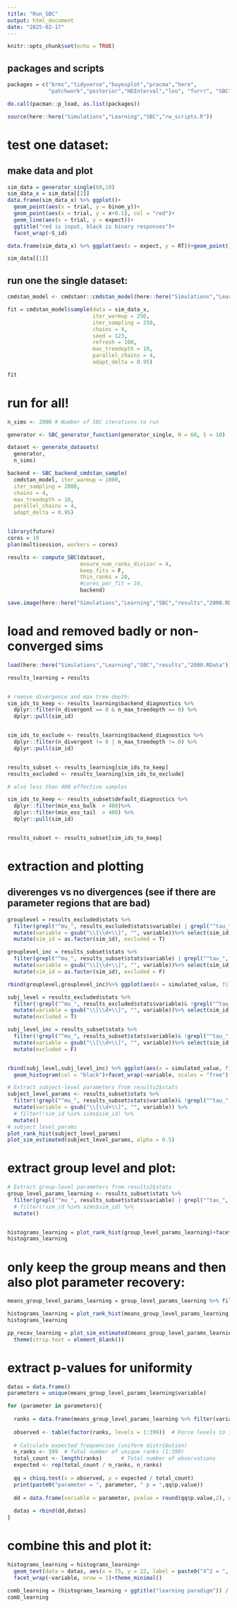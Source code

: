 ```yaml
---
title: "Run_SBC"
output: html_document
date: "2025-02-17"
---
```


```r
knitr::opts_chunk$set(echo = TRUE)
```

## packages and scripts

```r
packages = c("brms","tidyverse","bayesplot","pracma","here",
             "patchwork","posterior","HDInterval","loo", "furrr", "SBC","future")

do.call(pacman::p_load, as.list(packages))

source(here::here("Simulations","Learning","SBC","rw_scripts.R"))

```

# test one dataset:
## make data and plot

```r
sim_data = generator_single(60,10)
sim_data_x = sim_data[[2]]
data.frame(sim_data_x) %>% ggplot()+
  geom_point(aes(x = trial, y = binom_y))+
  geom_point(aes(x = trial, y = x+0.1), col = "red")+
  geom_line(aes(x = trial, y = expect))+
  ggtitle("red is input, black is binary responses")+
  facet_wrap(~S_id)

data.frame(sim_data_x) %>% ggplot(aes(x = expect, y = RT))+geom_point()+facet_wrap(~S_id,scales = "free")

sim_data[[1]]

```

## run one the single dataset:
```r
cmdstan_model <- cmdstanr::cmdstan_model(here::here("Simulations","Learning","SBC","stanmodels","SBC_rw.stan"))

fit = cmdstan_model$sample(data = sim_data_x,
                           iter_warmup = 250,
                           iter_sampling = 250,
                           chains = 4,
                           seed = 123,
                           refresh = 100,
                           max_treedepth = 10,
                           parallel_chains = 4,
                           adapt_delta = 0.95)

fit
```


# run for all!
```r
n_sims <- 2000 # Number of SBC iterations to run

generator <- SBC_generator_function(generator_single, N = 60, S = 10)

dataset <- generate_datasets(
  generator, 
  n_sims)

backend <- SBC_backend_cmdstan_sample(
  cmdstan_model, iter_warmup = 1000, 
  iter_sampling = 2000,
  chains = 4, 
  max_treedepth = 10,
  parallel_chains = 4, 
  adapt_delta = 0.95)


library(future)
cores = 10
plan(multisession, workers = cores)

results <- compute_SBC(dataset,
                       ensure_num_ranks_divisor = 4,
                       keep_fits = F,
                       thin_ranks = 20,
                       #cores_per_fit = 10,
                       backend)

save.image(here::here("Simulations","Learning","SBC","results","2000.RData"))

```

# load and removed badly or non-converged sims
```r
load(here::here("Simulations","Learning","SBC","results","2000.RData"))

results_learning = results


# remove divergence and max tree depth:
sim_ids_to_keep <- results_learning$backend_diagnostics %>%
  dplyr::filter(n_divergent == 0 & n_max_treedepth == 0) %>%
  dplyr::pull(sim_id)


sim_ids_to_exclude <- results_learning$backend_diagnostics %>%
  dplyr::filter(n_divergent != 0 | n_max_treedepth != 0) %>%
  dplyr::pull(sim_id)


results_subset <- results_learning[sim_ids_to_keep]
results_excluded <- results_learning[sim_ids_to_exclude]

# also less than 400 effective samples

sim_ids_to_keep <- results_subset$default_diagnostics %>%
  dplyr::filter(min_ess_bulk  > 400)%>%
  dplyr::filter(min_ess_tail  > 400) %>%
  dplyr::pull(sim_id)


results_subset <- results_subset[sim_ids_to_keep]
```

# extraction and plotting

## diverenges vs no divergences (see if there are parameter regions that are bad)

```r
grouplevel = results_excluded$stats %>% 
  filter(grepl("^mu_", results_excluded$stats$variable) | grepl("^tau_", results_excluded$stats$variable)) %>% 
  mutate(variable = gsub("\\[\\d+\\]", "", variable))%>% select(sim_id, simulated_value,variable) %>% distinct() %>% 
  mutate(sim_id = as.factor(sim_id), excluded = T) 

grouplevel_inc = results_subset$stats %>% 
  filter(grepl("^mu_", results_subset$stats$variable) | grepl("^tau_", results_subset$stats$variable)) %>% 
  mutate(variable = gsub("\\[\\d+\\]", "", variable))%>% select(sim_id, simulated_value,variable) %>% distinct() %>% 
  mutate(sim_id = as.factor(sim_id), excluded = F)

rbind(grouplevel,grouplevel_inc)%>% ggplot(aes(x = simulated_value, fill = excluded))+geom_histogram(col = "black")+facet_wrap(~variable, scales = "free")
```


```r
subj_level = results_excluded$stats %>% 
  filter(!grepl("^mu_", results_excluded$stats$variable)& !grepl("^tau_", results_excluded$stats$variable)) %>% 
  mutate(variable = gsub("\\[\\d+\\]", "", variable))%>% select(sim_id, simulated_value,variable) %>% distinct() %>% 
  mutate(excluded = T)

subj_level_inc = results_subset$stats %>% 
  filter(!grepl("^mu_", results_subset$stats$variable)& !grepl("^tau_", results_subset$stats$variable)) %>% 
  mutate(variable = gsub("\\[\\d+\\]", "", variable))%>% select(sim_id, simulated_value,variable) %>% distinct()  %>% 
  mutate(excluded = F)


rbind(subj_level,subj_level_inc) %>% ggplot(aes(x = simulated_value, fill = excluded))+
  geom_histogram(col = "black")+facet_wrap(~variable, scales = "free")
```



```r
# Extract subject-level parameters from results2$stats
subject_level_params <- results_subset$stats %>% 
  filter(!grepl("^mu_", results_subset$stats$variable)& !grepl("^tau_", results_subset$stats$variable)) %>% 
  mutate(variable = gsub("\\[\\d+\\]", "", variable)) %>% 
  # filter(!sim_id %in% sims$sim_id) %>% 
  mutate()
# subject_level_params
plot_rank_hist(subject_level_params)
plot_sim_estimated(subject_level_params, alpha = 0.5)


```

# extract group level and plot:
```r
# Extract group-level parameters from results2$stats
group_level_params_learning <- results_subset$stats %>% 
  filter(grepl("^mu_", results_subset$stats$variable) | grepl("^tau_", results_subset$stats$variable)) %>% 
  # filter(!sim_id %in% sims$sim_id) %>% 
  mutate()


histograms_learning = plot_rank_hist(group_level_params_learning)+facet_wrap(~variable, nrow = 2)+theme_minimal()
histograms_learning
```


# only keep the group means and then also plot parameter recovery:

```r
means_group_level_params_learning = group_level_params_learning %>% filter(grepl("mu",variable))

histograms_learning = plot_rank_hist(means_group_level_params_learning)+facet_wrap(~variable, nrow = 1)+theme_minimal()
histograms_learning

pp_recov_learning = plot_sim_estimated(means_group_level_params_learning, alpha = 0.5)+facet_wrap(~variable, nrow = 1, scales = "free")+theme_minimal()+
  theme(strip.text = element_blank())
```

# extract p-values for uniformity

```r
datas = data.frame()
parameters = unique(means_group_level_params_learning$variable)

for (parameter in parameters){
  
  ranks = data.frame(means_group_level_params_learning %>% filter(variable == parameter)) %>% .$rank
  
  observed <- table(factor(ranks, levels = 1:399))  # Force levels to include all 1:399
  
  # Calculate expected frequencies (uniform distribution)
  n_ranks <- 399  # Total number of unique ranks (1:399)
  total_count <- length(ranks)      # Total number of observations
  expected <- rep(total_count / n_ranks, n_ranks)
  
  qq = chisq.test(x = observed, p = expected / total_count)
  print(paste0("parameter = ", parameter, " p = ",qq$p.value))
  
  dd = data.frame(variable = parameter, pvalue = round(qq$p.value,2), chisq = round(qq$statistic,2))
  
  datas = rbind(dd,datas)
}
```

# combine this and plot it:

```r
histograms_learning = histograms_learning+
  geom_text(data = datas, aes(x = 75, y = 22, label = paste0("X^2 = ", chisq, "\np = ", pvalue)), size = 2)+
  facet_wrap(~variable, nrow = 1)+theme_minimal()

comb_learning = (histograms_learning + ggtitle("learning paradigm")) / pp_recov_learning
comb_learning
```

